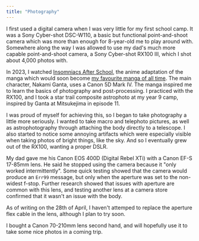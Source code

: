 ```yaml
---
title: "Photography"
---
```


<ProseLayout title={frontmatter.title}>
I first used a digital camera when I was very little for my first school camp. It was a Sony Cyber-shot DSC-W110, a basic but functional point-and-shoot camera which was more than enough for 8-year-old me to play around with. Somewhere along the way I was allowed to use my dad's much more capable point-and-shoot camera, a Sony Cyber-shot RX100 III, which I shot about 4,000 photos with.

In 2023, I watched [Insomniacs After School](https://anilist.co/anime/143653/Kimi-wa-Houkago-Insomnia), the anime adaptation of the manga which would soon become [my favourite manga of all time](https://anilist.co/manga/110473/Kimi-wa-Houkago-Insomnia/). The main character, Nakami Ganta, uses a Canon 5D Mark IV. The manga inspired me to learn the basics of photography and post-processing. I practiced with the RX100, and I took a star trail composite astrophoto at my year 9 camp, inspired by Ganta at Mitsukejima in episode 11.

I was proud of myself for achieving this, so I began to take photography a little more seriously. I wanted to take macro and telephoto pictures, as well as astrophotography through attaching the body directly to a telescope. I also started to notice some annoying artifacts which were especially visible when taking photos of bright things, like the sky. And so I eventually grew out of the RX100, wanting a proper DSLR.

My dad gave me his Canon EOS 400D (Digital Rebel XTi) with a Canon EF-S 17-85mm lens. He said he stopped using the camera because it "only worked intermittently". Some quick testing showed that the camera would produce an `Err99` message, but only when the aperture was set to the non-widest f-stop. Further research showed that issues with aperture are common with this lens, and testing another lens at a camera store confirmed that it wasn't an issue with the body.

As of writing on the 28th of April, I haven't attemped to replace the aperture flex cable in the lens, although I plan to try soon.

I bought a Canon 70-210mm lens second hand, and will hopefully use it to take some nice photos in a coming trip.
</ProseLayout>
